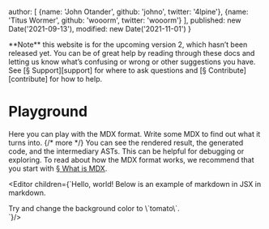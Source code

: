   author: [
    {name: 'John Otander', github: 'johno', twitter: '4lpine'},
    {name: 'Titus Wormer', github: 'wooorm', twitter: 'wooorm'}
  ],
  published: new Date('2021-09-13'),
  modified: new Date('2021-11-01')
}

<Note type="important">
  **Note** this website is for the upcoming version 2, which hasn’t been
  released yet.
  You can be of great help by reading through these docs and letting us know
  what’s confusing or wrong or other suggestions you have.
  See [§ Support][support] for where to ask questions and
  [§ Contribute][contribute] for how to help.
</Note>

# Playground

Here you can play with the MDX format.
Write some MDX to find out what it turns into. {/* more */}
You can see the rendered result, the generated code, and the intermediary
ASTs.
This can be helpful for debugging or exploring.
To read about how the MDX format works, we recommend that you start with
[§ What is MDX][what].

<Editor children={`Hello, world!
Below is an example of markdown in JSX in markdown.

<div style={{padding: '1rem', backgroundColor: 'violet'}}>
  Try and change the background color to \`tomato\`.
</div>
`}/>

[what]: /docs/what-is-mdx/

[support]: /community/support/

[contribute]: /community/contribute/
